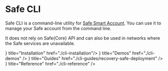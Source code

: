 
# Safe CLI

Safe CLI is a command-line utility for [Safe Smart Account](./smart-account-overview.md). You can use it to manage your Safe account from the command line.

It does not rely on Safe\{Core\} API and can also be used in networks where the Safe services are unavailable.

<Cards>
  <Card icon={<Installation />} title="Installation" href="./cli-installation"/>
  <Card icon={<Demo />} title="Demos" href="./cli-demos" />
  <Card icon={<Guides />} title="Guides" href="./cli-guides/recovery-safe-deployment" />
  <Card icon={<Reference />} title="Reference" href="./cli-reference" />
</Cards>